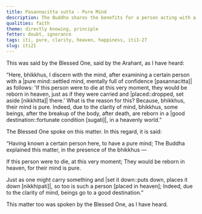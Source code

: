 ```yaml
---
title: Pasannacitta sutta - Pure Mind
description: The Buddha shares the benefits for a person acting with a pure mind based on his direct knowledge.
qualities: faith
theme: directly knowing, principle
fetter: doubt, ignorance
tags: iti, pure, clarity, heaven, happiness, iti1-27
slug: iti21
---
```


This was said by the Blessed One, said by the Arahant, as I have heard:

“Here, bhikkhus, I discern with the mind, after examining a certain person with a |pure mind::settled mind, mentally full of confidence [pasannacitta]| as follows: 'If this person were to die at this very moment, they would be reborn in heaven, just as if they were carried and |placed::dropped, set aside [nikkhitta]| there.' What is the reason for this? Because, bhikkhus, their mind is pure. Indeed, due to the clarity of mind, bhikkhus, some beings, after the breakup of the body, after death, are reborn in a |good destination::fortunate condition [sugati]|, in a heavenly world.”

The Blessed One spoke on this matter. In this regard, it is said:

“Having known a certain person here,
to have a pure mind;
The Buddha explained this matter,
in the presence of the bhikkhus —

If this person were to die,
at this very moment;
They would be reborn in heaven,
for their mind is pure.

Just as one might carry something and |set it down::puts down, places it down [nikkhipati]|,
so too is such a person [placed in heaven];
Indeed, due to the clarity of mind,
beings go to a good destination.”

This matter too was spoken by the Blessed One, as I have heard.